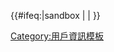 {{NoteTA|G1=IT|G2=Mediawiki}}
<noinclude>{{Documentation subpage}}</noinclude>
{{User information templates}}
<includeonly>{{#ifeq:{{SUBPAGENAME}}|sandbox | |
<!-- 本行下加入模板的分類，跨維基連結加入Wikidata（參見[[Wikipedia:Wikidata]]） -->
[[Category:用戶資訊模板]]
}}</includeonly>